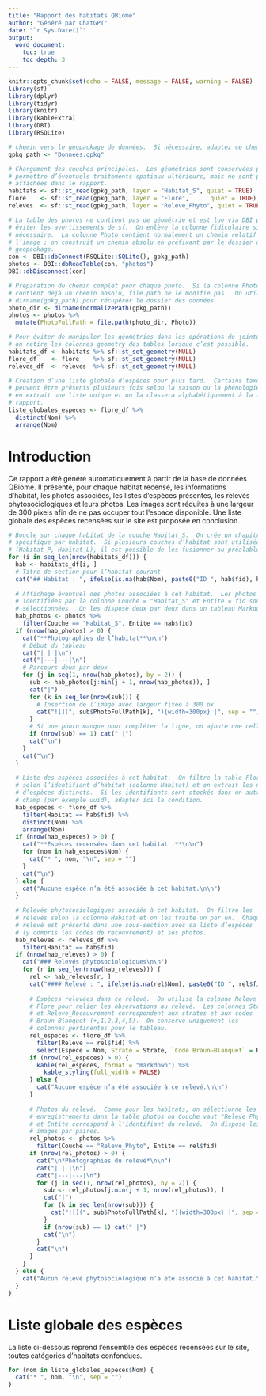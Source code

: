 ```yaml
---
title: "Rapport des habitats QBiome"
author: "Généré par ChatGPT"
date: "`r Sys.Date()`"
output:
  word_document:
    toc: true
    toc_depth: 3
---
```


```r
knitr::opts_chunk$set(echo = FALSE, message = FALSE, warning = FALSE)
library(sf)
library(dplyr)
library(tidyr)
library(knitr)
library(kableExtra)
library(DBI)
library(RSQLite)

# chemin vers le geopackage de données.  Si nécessaire, adaptez ce chemin.
gpkg_path <- "Donnees.gpkg"

# Chargement des couches principales.  Les géométries sont conservées pour
# permettre d’éventuels traitements spatiaux ultérieurs, mais ne sont pas
# affichées dans le rapport.
habitats <- sf::st_read(gpkg_path, layer = "Habitat_S", quiet = TRUE)
flore    <- sf::st_read(gpkg_path, layer = "Flore",      quiet = TRUE)
releves  <- sf::st_read(gpkg_path, layer = "Releve_Phyto", quiet = TRUE)

# La table des photos ne contient pas de géométrie et est lue via DBI pour
# éviter les avertissements de sf.  On enlève la colonne fidiculaire si
# nécessaire.  La colonne Photo contient normalement un chemin relatif vers
# l’image ; on construit un chemin absolu en préfixant par le dossier du
# geopackage.
con <- DBI::dbConnect(RSQLite::SQLite(), gpkg_path)
photos <- DBI::dbReadTable(con, "photos")
DBI::dbDisconnect(con)

# Préparation du chemin complet pour chaque photo.  Si la colonne Photo
# contient déjà un chemin absolu, file.path ne le modifie pas.  On utilise
# dirname(gpkg_path) pour récupérer le dossier des données.
photo_dir <- dirname(normalizePath(gpkg_path))
photos <- photos %>%
  mutate(PhotoFullPath = file.path(photo_dir, Photo))

# Pour éviter de manipuler les géométries dans les opérations de jointure,
# on retire les colonnes geometry des tables lorsque c’est possible.
habitats_df <- habitats %>% sf::st_set_geometry(NULL)
flore_df    <- flore    %>% sf::st_set_geometry(NULL)
releves_df  <- releves  %>% sf::st_set_geometry(NULL)

# Création d’une liste globale d’espèces pour plus tard.  Certains taxons
# peuvent être présents plusieurs fois selon la saison ou la phénologie ; on
# en extrait une liste unique et on la classera alphabétiquement à la fin du
# rapport.
liste_globales_especes <- flore_df %>%
  distinct(Nom) %>%
  arrange(Nom)
```

# Introduction

Ce rapport a été généré automatiquement à partir de la base de données QBiome.  Il présente, pour chaque habitat recensé, les informations d’habitat, les photos associées, les listes d’espèces présentes, les relevés phytosociologiques et leurs photos.  Les images sont réduites à une largeur de 300&nbsp;pixels afin de ne pas occuper tout l’espace disponible.  Une liste globale des espèces recensées sur le site est proposée en conclusion.

```r
# Boucle sur chaque habitat de la couche Habitat_S.  On crée un chapitre
# spécifique par habitat.  Si plusieurs couches d’habitat sont utilisées
# (Habitat_P, Habitat_L), il est possible de les fusionner au préalable.
for (i in seq_len(nrow(habitats_df))) {
  hab <- habitats_df[i, ]
  # Titre de section pour l’habitat courant
  cat("## Habitat : ", ifelse(is.na(hab$Nom), paste0("ID ", hab$fid), hab$Nom), "\n\n", sep = "")
  
  # Affichage éventuel des photos associées à cet habitat.  Les photos
  # identifiées par la colonne Couche = "Habitat_S" et Entite = fid sont
  # sélectionnées.  On les dispose deux par deux dans un tableau Markdown.
  hab_photos <- photos %>%
    filter(Couche == "Habitat_S", Entite == hab$fid)
  if (nrow(hab_photos) > 0) {
    cat("**Photographies de l’habitat**\n\n")
    # Début du tableau
    cat("| | |\n")
    cat("|---|---|\n")
    # Parcours deux par deux
    for (j in seq(1, nrow(hab_photos), by = 2)) {
      sub <- hab_photos[j:min(j + 1, nrow(hab_photos)), ]
      cat("|")
      for (k in seq_len(nrow(sub))) {
        # Insertion de l’image avec largeur fixée à 300 px
        cat("![](", sub$PhotoFullPath[k], "){width=300px} |", sep = "")
      }
      # Si une photo manque pour compléter la ligne, on ajoute une cellule vide
      if (nrow(sub) == 1) cat(" |")
      cat("\n")
    }
    cat("\n")
  }
  
  # Liste des espèces associées à cet habitat.  On filtre la table Flore
  # selon l’identifiant d’habitat (colonne Habitat) et on extrait les noms
  # d’espèces distincts.  Si les identifiants sont stockés dans un autre
  # champ (par exemple uuid), adapter ici la condition.
  hab_especes <- flore_df %>%
    filter(Habitat == hab$fid) %>%
    distinct(Nom) %>%
    arrange(Nom)
  if (nrow(hab_especes) > 0) {
    cat("**Espèces recensées dans cet habitat :**\n\n")
    for (nom in hab_especes$Nom) {
      cat("* ", nom, "\n", sep = "")
    }
    cat("\n")
  } else {
    cat("Aucune espèce n’a été associée à cet habitat.\n\n")
  }
  
  # Relevés phytosociologiques associés à cet habitat.  On filtre les
  # relevés selon la colonne Habitat et on les traite un par un.  Chaque
  # relevé est présenté dans une sous-section avec sa liste d’espèces
  # (y compris les codes de recouvrement) et ses photos.
  hab_releves <- releves_df %>%
    filter(Habitat == hab$fid)
  if (nrow(hab_releves) > 0) {
    cat("### Relevés phytosociologiques\n\n")
    for (r in seq_len(nrow(hab_releves))) {
      rel <- hab_releves[r, ]
      cat("#### Relevé : ", ifelse(is.na(rel$Nom), paste0("ID ", rel$fid), rel$Nom), "\n\n", sep = "")
      
      # Espèces relevées dans ce relevé.  On utilise la colonne Releve de
      # Flore pour relier les observations au relevé.  Les colonnes Strate
      # et Releve_Recouvrement correspondent aux strates et aux codes
      # Braun–Blanquet (+,1,2,3,4,5).  On conserve uniquement les
      # colonnes pertinentes pour le tableau.
      rel_especes <- flore_df %>%
        filter(Releve == rel$fid) %>%
        select(Espèce = Nom, Strate = Strate, `Code Braun–Blanquet` = Releve_Recouvrement)
      if (nrow(rel_especes) > 0) {
        kable(rel_especes, format = "markdown") %>%
          kable_styling(full_width = FALSE)
      } else {
        cat("Aucune espèce n’a été associée à ce relevé.\n\n")
      }
      
      # Photos du relevé.  Comme pour les habitats, on sélectionne les
      # enregistrements dans la table photos où Couche vaut "Releve_Phyto"
      # et Entite correspond à l’identifiant du relevé.  On dispose les
      # images par paires.
      rel_photos <- photos %>%
        filter(Couche == "Releve_Phyto", Entite == rel$fid)
      if (nrow(rel_photos) > 0) {
        cat("\n*Photographies du relevé*\n\n")
        cat("| | |\n")
        cat("|---|---|\n")
        for (j in seq(1, nrow(rel_photos), by = 2)) {
          sub <- rel_photos[j:min(j + 1, nrow(rel_photos)), ]
          cat("|")
          for (k in seq_len(nrow(sub))) {
            cat("![](", sub$PhotoFullPath[k], "){width=300px} |", sep = "")
          }
          if (nrow(sub) == 1) cat(" |")
          cat("\n")
        }
        cat("\n")
      }
    }
  } else {
    cat("Aucun relevé phytosociologique n’a été associé à cet habitat.\n\n")
  }
}
```

# Liste globale des espèces

La liste ci-dessous reprend l’ensemble des espèces recensées sur le site, toutes catégories d’habitats confondues.

```r
for (nom in liste_globales_especes$Nom) {
  cat("* ", nom, "\n", sep = "")
}
```